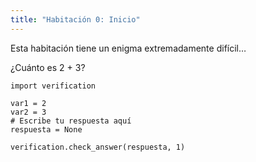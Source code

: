 ```yaml
---
title: "Habitación 0: Inicio"
---
```


Esta habitación tiene un enigma extremadamente difícil...

¿Cuánto es 2 + 3?

```pyodide-python
import verification

var1 = 2
var2 = 3
# Escribe tu respuesta aquí
respuesta = None

verification.check_answer(respuesta, 1)
```